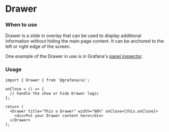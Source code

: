 
<Meta title="MDX|Drawer" component={Drawer} />

# Drawer

### When to use

Drawer is a slide in overlay that can be used to display additional information without hiding the main page content. It can be anchored to the left or right edge of the screen.

One example of the Drawer in use is in Grafana's [panel inspector](https://grafana.com/docs/grafana/latest/panels/inspect-panel/).

### Usage

```tsx
import { Drawer } from '@grafana/ui';

onClose = () => {
  // handle the show or hide Drawer logic
};

return (
  <Drawer title="This a Drawer" width="60%" onClose={this.onClose}>
    <div>Put your Drawer content here</div>
  </Drawer>
);
```

<ArgTypes of={Drawer} />
